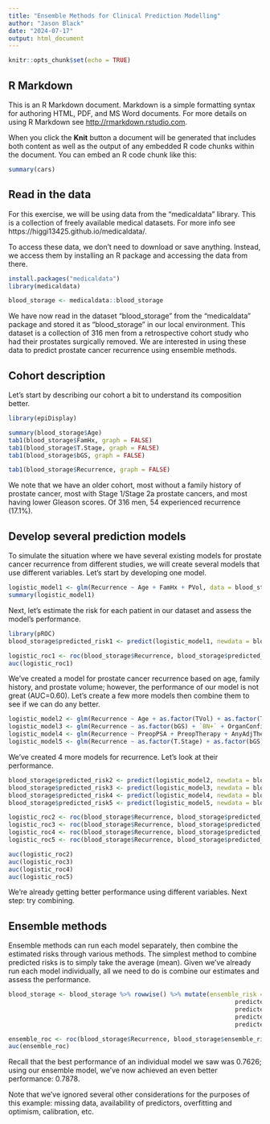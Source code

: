 ```yaml
---
title: "Ensemble Methods for Clinical Prediction Modelling"
author: "Jason Black"
date: "2024-07-17"
output: html_document
---
```


```r
knitr::opts_chunk$set(echo = TRUE)
```

## R Markdown

This is an R Markdown document. Markdown is a simple formatting syntax for authoring HTML, PDF, and MS Word documents. For more details on using R Markdown see <http://rmarkdown.rstudio.com>.

When you click the **Knit** button a document will be generated that includes both content as well as the output of any embedded R code chunks within the document. You can embed an R code chunk like this:

```r
summary(cars)
```

## Read in the data

For this exercise, we will be using data from the "medicaldata" library. This is a collection of freely available medical datasets. For more info see https://higgi13425.github.io/medicaldata/.

To access these data, we don't need to download or save anything. Instead, we access them by installing an R package and accessing the data from there.

```r
install.packages("medicaldata")
library(medicaldata)

blood_storage <- medicaldata::blood_storage
```

We have now read in the dataset "blood_storage" from the "medicaldata" package and stored it as "blood_storage" in our local environment. This dataset is a collection of 316 men from a retrospective cohort study who had their prostates surgically removed. We are interested in using these data to predict prostate cancer recurrence using ensemble methods.

## Cohort description

Let's start by describing our cohort a bit to understand its composition better.

```r
library(epiDisplay)

summary(blood_storage$Age)
tab1(blood_storage$FamHx, graph = FALSE)
tab1(blood_storage$T.Stage, graph = FALSE)
tab1(blood_storage$bGS, graph = FALSE)

tab1(blood_storage$Recurrence, graph = FALSE)
```

We note that we have an older cohort, most without a family history of prostate cancer, most with Stage 1/Stage 2a prostate cancers, and most having lower Gleason scores. Of 316 men, 54 experienced recurrence (17.1%).

## Develop several prediction models

To simulate the situation where we have several existing models for prostate cancer recurrence from different studies, we will create several models that use different variables. Let's start by developing one model.

```r
logistic_model1 <- glm(Recurrence ~ Age + FamHx + PVol, data = blood_storage, family = binomial)
summary(logistic_model1)
```

Next, let's estimate the risk for each patient in our dataset and assess the model's performance.

```r
library(pROC)
blood_storage$predicted_risk1 <- predict(logistic_model1, newdata = blood_storage, type = "response")

logistic_roc1 <- roc(blood_storage$Recurrence, blood_storage$predicted_risk1)
auc(logistic_roc1)
```

We've created a model for prostate cancer recurrence based on age, family history, and prostate volume; however, the performance of our model is not great (AUC=0.60). Let's create a few more models then combine them to see if we can do any better.

```r
logistic_model2 <- glm(Recurrence ~ Age + as.factor(TVol) + as.factor(T.Stage), data = blood_storage, family = binomial)
logistic_model3 <- glm(Recurrence ~ as.factor(bGS) + `BN+` + OrganConfined, data = blood_storage, family = binomial)
logistic_model4 <- glm(Recurrence ~ PreopPSA + PreopTherapy + AnyAdjTherapy + AdjRadTherapy, data = blood_storage, family = binomial)
logistic_model5 <- glm(Recurrence ~ as.factor(T.Stage) + as.factor(bGS) + PreopPSA + AdjRadTherapy, data = blood_storage, family = binomial)
```

We've created 4 more models for recurrence. Let's look at their performance.

```r
blood_storage$predicted_risk2 <- predict(logistic_model2, newdata = blood_storage, type = "response")
blood_storage$predicted_risk3 <- predict(logistic_model3, newdata = blood_storage, type = "response")
blood_storage$predicted_risk4 <- predict(logistic_model4, newdata = blood_storage, type = "response")
blood_storage$predicted_risk5 <- predict(logistic_model5, newdata = blood_storage, type = "response")

logistic_roc2 <- roc(blood_storage$Recurrence, blood_storage$predicted_risk2)
logistic_roc3 <- roc(blood_storage$Recurrence, blood_storage$predicted_risk3)
logistic_roc4 <- roc(blood_storage$Recurrence, blood_storage$predicted_risk4)
logistic_roc5 <- roc(blood_storage$Recurrence, blood_storage$predicted_risk5)

auc(logistic_roc2)
auc(logistic_roc3)
auc(logistic_roc4)
auc(logistic_roc5)
```

We're already getting better performance using different variables. Next step: try combining.

## Ensemble methods

Ensemble methods can run each model separately, then combine the estimated risks through various methods. The simplest method to combine predicted risks is to simply take the average (mean). Given we've already run each model individually, all we need to do is combine our estimates and assess the performance.

```r
blood_storage <- blood_storage %>% rowwise() %>% mutate(ensemble_risk = mean(c(predicted_risk1,
                                                               predicted_risk2,
                                                               predicted_risk3,
                                                               predicted_risk4,
                                                               predicted_risk5), na.rm = TRUE))

ensemble_roc <- roc(blood_storage$Recurrence, blood_storage$ensemble_risk)
auc(ensemble_roc)

```

Recall that the best performance of an individual model we saw was 0.7626; using our ensemble model, we've now achieved an even better performance: 0.7878.

Note that we've ignored several other considerations for the purposes of this example: missing data, availability of predictors, overfitting and optimism, calibration, etc. 

